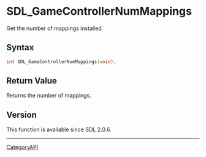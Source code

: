 = SDL_GameControllerNumMappings =

Get the number of mappings installed.

== Syntax ==

<syntaxhighlight lang='c'>
int SDL_GameControllerNumMappings(void);
</syntaxhighlight>

== Return Value ==

Returns the number of mappings.

== Version ==

This function is available since SDL 2.0.6.

----
[[CategoryAPI]]


